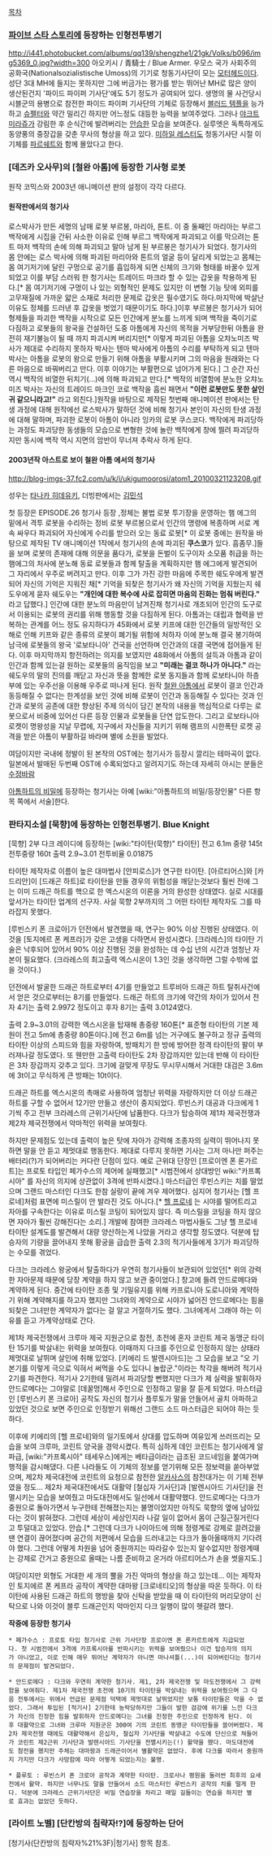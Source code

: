 [[목차]]

=== [[파이브 스타 스토리]]에 등장하는 인형전투병기 ===
http://i441.photobucket.com/albums/qq139/shengzhe1/21gk/Volks/b096/img5369_0.jpg?width=300
아오키시 / 青騎士 / Blue Armer. 우모스 국가 사회주의 공화국(Nationalsozialistische Umoss)의 기기로 청동기사단이 모는 [[모터헤드]]이다. 성단 3대 MH에 들지는 못하지만 그에 버금가는 평가를 받는 뛰어난 MH로 많은 양이 생산된건지 '파이드 파이퍼 기사단'에도 5기 정도가 공여되어 있다. 생명의 물 사건당시 시블군의 용병으로 참전한 파이드 파이퍼 기사단의 기체로 등장해서 [[블러드 템플]]을 능가하고 [[슈펠터]]와 약간 밀리긴 하지만 어느정도 대등한 능력을 보여주었다. 그러나 [[야크트 미라쥬]]가 강림한 후 순식간에 발려버리는 [[안습]]한 모습을 보여준다. 실루엣은 독특하게도 동양풍의 중장갑을 갖춘 무사의 형상을 하고 있다. [[미하일 레스터]]도 청동기사단 시절 이 기체를 [[파르쉐트]]와 함께 몰았다고 한다.

=== [데즈카 오사무]의 [철완 아톰]에 등장한 기사형 로봇 ===
원작 코믹스와 2003년 애니메이션 판의 설정이 각각 다르다.

==== 원작판에서의 청기사 ====
로스박사가 만든 세명의 남매 로봇 부르봉, 마리아, 톤트. 이 중 둘째인 마리아는 부르그 백작에게 시집을 간뒤 사소한 이유로 인해 부르그 백작에게 파괴되고 이를 막으려는 톤트 마저 백작의 손에 의해 파괴되고 말아 남게 된 부르봉은 청기사가 되었다. 청기사의 몸 안에는 로스 박사에 의해 파괴된 마리아와 톤트의 얼굴 등이 달리게 되었는고 몸체는 몸 여기저기에 달린 구멍으로 공기를 흡입하게 되면 신체의 크기와 형태를 바꿀수 있게 되었고 이를 부담 스러워 한 청기사는 트레이드 마크라 할 수 있는 갑옷을 착용하게 된다.[* 몸 여기저기에 구멍이 나 있는 외형적인 문제도 있지만 이 변형 기능 탓에 외피를 고무재질에 가까운 얇은 소재로 처리한 문제로 갑옷은 필수였기도 하다.마지막에 박살난 이유도 정체를 드러낸 후 갑옷을 벗었기 때문이기도 하다.]이후 부르봉은 청기사가 되어 형제들을 파괴한 백작을 시작으로 모든 인간에게 분노를 느끼게 되며 백작을 죽이기로 다짐하고 로봇들의 왕국을 건설하던 도중 아톰에게 자신의 목적을 거부당한뒤 아톰을 완전히 재기불능이 될 때 까지 파괴시켜 버리지만[* 이렇게 파괴된 아톰을 오챠노미즈 박사가 제대로 수리하지 못하자 박사는 텐마 박사에게 아톰의 수리를 부탁하게 되고 텐마 박사는 아톰을 로봇의 왕으로 만들기 위해 아톰을 부활시키며 그의 마음을 원래와는 다른 마음으로 바꿔버리고 만다. 이후 이야기는 부활편으로 넘어가게 된다.] 그 순간 자신역시 백작의 비열한 뒤치기(...)에 의해 파괴되고 만다.[* 백작의 비열함에 분노한 오챠노미즈 박사는 자신의 트레이드 마크인 코로 백작을 흠씬 패면서 '''"이런 로봇만도 못한 살인귀 같으니라고!"''' 라고 외친다.]원작을 바탕으로 제작된 첫번째 애니메이션 판에서는 탄생 과정에 대해 원작에선 로스박사가 말하던 것에 비해 청기사 본인이 자신의 탄생 과정에 대해 말하며, 파괴한 로봇이 아톰이 아니라 잉카의 로봇 쿠스코다. 백작에게 파괴당하는 과정도 파괴당한 동생들의 모습으로 변형한 것에 놀란 백작에게 창에 찔려 파괴당하지만 동시에 백작 역시 지면의 암반이 무너져 추락사 하게 된다.

==== 2003년작 아스트로 보이 철완 아톰 에서의 청기사 ====
http://blog-imgs-37.fc2.com/u/k/i/ukigumoorosi/atom1_20100321123208.gif

성우는 [[타나카 히데유키]], 더빙판에서는 [[김민석]]

첫 등장은 EPISODE.26 청기사 등장 ,정체는 불법 로봇 투기장을 운영하는 햄 에그의 밑에서 격투 로봇을 수리하는 정비 로봇 부르봉으로서 인간의 명령에 복종하며 서로 계속 싸우다 파괴되어 자신에게 수리를 받으러 오는 동료 로봇[* 이 로봇 중에는 원작을 바탕으로 제작된 TV 애니메이션 1작에서 청기사의 손에 파괴된 '''쿠스코'''가 있다. 흠좀무.]들을 보며 로봇의 존재에 대해 의문을 품다가, 로봇을 돈벌이 도구이자 소모품 취급을 하는 햄에그의 처사에 분노해 동료 로봇들과 함께 탈출을 계획하지만 햄 에그에게 발견되어 그 자리에서 우주로 버려지고 만다. 이후 그가 가진 강한 마음에 주목한 쉐도우에게 발견되어 자신의 기억은 지워진 채[* 기억을 되찾은 청기사가 왜 자신의 기억을 지웠는지 쉐도우에게 묻자 쉐도우는 '''"개인에 대한 복수에 사로 잡히면 마음의 진화는 멈춰 버린다."''' 라고 답했다.] 인간에 대한 분노의 마음만이 남겨진채 청기사로 개조되어 인간의 도구로서 이용되는 로봇의 권리를 위해 행동할 것을 다짐하게 된다. 아톰과는 대립과 협력을 반복하는 관계를 어느 정도 유지하다가 45화에서 로봇 키프에 대한 인간들의 일방적인 오해로 인해 키프와 같은 종류의 로봇이 폐기될 위험에 처하자 이에 분노해 결국 봉기하여 남극에 로봇들의 왕국 '로보타니아' 건국을 선언하며 인간과의 대결 국면에 접어들게 된다. 이후 마지막까지 항전하려는 의지를 보였지만 48화에서 아톰의 설득과 아톰과 같이 인간과 함께 있는걸 원하는 로봇들의 움직임을 보고 '''"미래는 결코 하나가 아니다."''' 라는 쉐도우의 말의 진의를 깨닫고 자신과 뜻을 함께한 로봇 동지들과 함께 로보타니아 하층부에 있는 우주선을 이용해 우주로 떠나게 된다. 원작 [[철완 아톰]]에서 로봇이 결코 인간과 동등해질 수 없다는 한계성을 보인 것에 비해 로봇이 인간과 동등해질 수 있다는 것과 인간과 로봇의 공존에 대한 향상된 주제 의식이 담긴 본작의 내용을 핵심적으로 다루는 로봇으로서 비중에 있어선 다른 등장 인물과 로봇들을 단연 압도한다. 그리고 로보타니아 로켓이 명왕성을 지날 무렵에, 지구에서 자신들을 지키기 위해 램프의 시한폭탄 로켓 공격을 받은 아톰이 부활하길 바라며 별에 소원을 빌었다.

여담이지만 국내에 정발이 된 본작의 OST에는 청기사가 등장시 깔리는 테마곡이 없다.
일본에서 발매된 두번째 OST에 수록되었다고 알려지기도 하는데 자세히 아시는 분들은 [[수정바람]]

[[아톰하트의 비밀]]에 등장하는 청기사는 아예 [wiki:"아톰하트의 비밀/등장인물" 다른 항목 쪽에서 서술]한다.

=== 판타지소설 [묵향]에 등장하는 인형전투병기. Blue Knight ===
[묵향] 2부 다크 레이디에 등장하는 [wiki:"타이탄(묵향)" 타이탄]
전고 6.1m 중량 145t 전투중량 160t 출력 2.9~3.01 전투비율 0.01875

타이탄 제작자로 이름이 높은 대마법사 [안피로스]가 연구한 타이탄. [아르티어스]와 [카드리안]이 [드래곤 하트]로 타이탄을 만들 경우의 위험성을 깨닫는것보다 훨씬 전에 그는 이미 드래곤 하트를 핵으로 한 엑스시온의 이론을 거의 완성한 상태였다. 실로 시대를 앞서가는 타이탄 업계의 선구자. 사실 묵향 2부까지의 그 어떤 타이탄 제작자도 그를 따라잡지 못했다.

[루빈스키 폰 크로아]가 던전에서 발견했을 때, 연구는 90% 이상 진행된 상태였다. 이것을 [토지에르 폰 케프라]가 갖은 고생을 다하면서 완성시켰다. [크라레스]의 타이탄 기술은 낙후되어 있어서 90% 이상 진행된 것을 완성하는 데 수십 년의 시간과 엄청난 자본이 필요했다. (크라레스의 최고출력 엑스시온이 1.3인 것을 생각하면 그럴 수밖에 없을 것이다.)

던전에서 발굴한 드래곤 하트로부터 4기를 만들었고 트루비아 드래곤 하트 탈취사건에서 얻은 것으로부터는 8기를 만들었다. 드래곤 하트의 크기에 약간의 차이가 있어서 전자 4기는 출력 2.9972 정도이고 후자 8기는 출력 3.0124였다.

출력 2.9~3.01의 강력한 엑스시온을 탑재해 총중량 160톤[* 표준형 타이탄의 기본 제원이 전고 5m에 총중량 80톤이다.]에 전고 6m를 넘는 거구에도 불구하고 정규 출력의 타이탄 이상의 스피드와 힘을 자랑하여, 방패치기 한 방에 방어한 정격 타이탄의 팔이 부러져나갈 정도였다. 또 웬만한 고출력 타이탄도 2차 장갑까지만 있는데 반해 이 타이탄은 3차 장갑까지 갖추고 있다. 크기에 걸맞게 무장도 무시무시해서 거대한 대검은 3.6m에 3t이고 무식하게 큰 방패는 10t이다.

드래곤 하트를 엑스시온의 촉매로 사용하여 엄청난 위력을 자랑하지만 더 이상 드래곤 하트를 구할 수 없어서 12기만 만들고 생산이 중지되었다. 루빈스키 대공과 다크에게 1기씩 주고 전부 크라레스의 근위기사단에 납품한다. 다크가 탑승하여 제1차 제국전쟁과 제2차 제국전쟁에서 악마적인 위력을 보여줬다.

하지만 문제점도 있는데 출력이 높은 탓에 자아가 강력해 조종자의 실력이 뛰어나지 못 하면 말을 안 듣고 제멋대로 행동한다. 제대로 다루지 못하면 기사는 그저 마나만 퍼주는 배터리(?)가 되어버리는 커다란 단점이 있다. 예로 근위대 단장인 [프로이엔 폰 론가르트]는 프로토 타입인 페가수스의 제어에 실패했고[* 시범전에서 상대방인 wiki:"카프록시아" 를 자신의 의지에 상관없이 3격에 반파시켰다.] 마스터급인 루빈스키는 치를 떨었으며 그랜드 마스터인 다크도 한참 실랑이 끝에 겨우 제어했다. 심지어 청기사는 [헬 프로네]처럼 표면에 미스릴이 안 발라진 것도 아니다.[* [[헬 프로네]] 는 시야를 떨어트리고 자아를 구속한다는 이유로 미스릴 코팅이 되어있지 않다. 즉 미스릴을 코팅을 하지 않으면 자아가 훨씬 강해진다는 소리.] 개발에 참여한 크라레스 마법사들도 그냥 헬 프로네 타이탄 설계도를 발견해서 대량 양산하는게 나았을 거라고 생각할 정도였다. 덕분에 탑승자의 기량을 끌어내지 못해 황궁을 급습한 출력 2.3의 적기사들에게 3기가 파괴당하는 수모를 겪었다.

다크는 크라레스 왕궁에서 탈출하다가 우연히 청기사들이 보관되어 있었던[* 위의 강력한 자아문제 때문에 당장 계약을 하지 않고 보관 중이었다.] 창고에 들려 안드로메다와 계약하게 된다. 중간에 타이탄 조종 및 기밀유지를 위해 카프로니아 도로니아와 계약하기 위해 계약해지를 하고자 했지만 그녀와의 계약으로 시야가 넓어진 안드로메다는 힘을 되찾은 그녀만한 계약자가 없다는 걸 알고 거절하기도 했다. 그녀에게서 그래야 하는 이유를 듣고 가계약상태로 간다.

제1차 제국전쟁에서 크루마 제국 지원군으로 참전, 초전에 혼자 코린트 제국 동맹군 타이탄 15기를 박살내는 위력을 보여줬다. 이때까지 다크를 주인으로 인정하지 않는 상태라 제멋대로 날뛰며 살인에 취해 있었다. [키에리 드 발렌시아드]는 그 모습을 보고 "오 기본기를 이렇게 극으로 익혀서 써먹을 수도 있다니 놀랍군."이라는 착각을 해버려 적기사 2기를 파견한다. 적기사 2기한테 밀려서 파괴당할 뻔했지만 다크가 제 실력을 발휘하자 안드로메다는 그야말로 [데꿀멍]해서 주인으로 인정하고 말을 잘 듣게 되었다. 마스터급인 [루빈스키 폰 크로아] 공작도 자신의 청기사 플루토가 말을 안들어서 골치 아파하고 있었던 것으로 보면 주인으로 인정받기 위해선 그랜드 소드 마스터급은 되어야 하는 듯하다. 

이후에 키에리의 [헬 프로네]와의 일기토에서 상대를 압도하며 여유있게 쓰러뜨리는 모습을 보여 크루마, 코린트 양국을 경악시켰다. 특히 심하게 데인 코린트는 청기사에게 알파급, [wiki:"카프록시아" 테세우스]에게는 베타급이라는 급조된 코드네임을 붙여가며 행적을 감시해댔다. 다른 나라들도 이 기체의 정보를 얻기위해 모든 정보력을 쏟아부었으며, 제2차 제국대전에 코린트의 요청으로 참전한 [[알카사스]]의 참전대가는 이 기체 전부였을 정도...
제2차 제국대전에서도 대활약 [철십자 기사단]과 [발렌시아드 기사단]을 전멸시키는 모습을 보여줬고 마도대전에서도 일선에서 대활약했다. 안드로메다는 다크가 중원으로 돌아가면서 누구한테 전해졌는지는 불명이었지만 아직도 묵향의 옆에 남아있다는 것이 밝혀졌다. 그런데 세상이 세상인지라 나갈 일이 없어서 몸이 근질근질거린다고 투덜대고 있었다. 안습.[* 그런데 다크가 나이아드에 의해 정령계로 강제로 끌려갔을 땐 연결이 끊어졌다며 공간의 저편에서 모습을 드러내고는 다크가 돌아올때까지 기다려야 했다. 그런데 어떻게 차원을 넘어 중원까지는 따라갈수 있는지 알수없지만 정령계때는 강제로 간거고 중원으로 올때는 나름 준비하고 온거라 아르티어스가 손을 썻을지도.]

여담이지만 외형도 거대한 세 개의 뿔을 가진 악마의 형상을 하고 있는데... 이는 제작자인 토지에르 폰 케프라 공작이 계약한 대마왕 [크로네티오]의 형상을 따온 듯하다. 이 타이탄에 사용된 드래곤 하트의 행방을 찾아 신탁을 받았을 때 이 타이탄의 머리모양이 신탁으로 나와 이것이 블루 드래곤인지 악마인지 다크 일행이 많이 헷갈려 했다.

'''작중에 등장한 청기사'''

 * 페가수스 : 프로토 타입 청기사로 근위 기사단장 프로이엔 폰 론카르트에게 지급되었다. 첫 시범전에서 3격에 카프록시아를 반파시키는 위력을 보여줬으나 이건 탑승자의 의지가 아니었고, 이로 인해 매우 뛰어난 계약자가 아니면 마나셔틀(...)이 되어버린다는 청기사의 문제점이 발견되었다.

 * 안드로메다 : 다크와 우연히 계약한 청기사. 제1, 2차 제국전쟁 및 마도전쟁에서 그 강력함을 보여줘다. 제1차 제국전쟁 초전에 10기의 타이탄을 박살내는 위력을 보여줬으며 그 다음 전투에서는 위에서 언급된 문제점 덕택에 제멋대로 날뛰었지만 보통 타이탄들은 막을 수 없었다. 그래서 투입된 [적기사] 2기한테 농락당하지만 그들이 발한 검강에 위기를 느낀 다크가 자신의 진정한 힘을 발휘하자 안드로메다는 그녀를 진정한 주인으로 인정하게 된다. 이후 대활약으로 그녀와 크루마 지원군은 300여 기의 코린트 동맹군 타이탄들을 쓸어버렸다. 제2차 제국전쟁 때에도 대활약해서 은십자, 철십자 기사단을 박살내고 수도에 단신으로 쳐들어가 코린트 제2근위 기사단과 발렌시아드 기사단을 전멸시키는(!) 활약을 했다. 마도대전에도 참전을 했지만 주체는 대마왕과 드래곤이어서 별활약은 없었다. 후에 다크를 따라서 중원까지 가지만 다크가 사망함에 따라 어떻게 되었는지는 불명.

 * 플루토 : 루빈스키 폰 크로아 공작과 계약한 타이탄. 크로사나 평원을 둘러싼 최후의 요새전에서 활약. 하지만 너무나도 말을 안들어서 소드 마스터인 루빈스키 공작의 치를 떨게 한다. 덕분에 크라레스 근위기사단은 비밀 연습장을 차리고 매일 길들이는 연습을 하지만 별로 효과는 없었던 듯하다.

=== [라이트 노벨] [단칸방의 침략자!?]에 등장하는 단어 ===
[청기사(단칸방의 침략자%21%3F)|청기사] 항목 참조.
